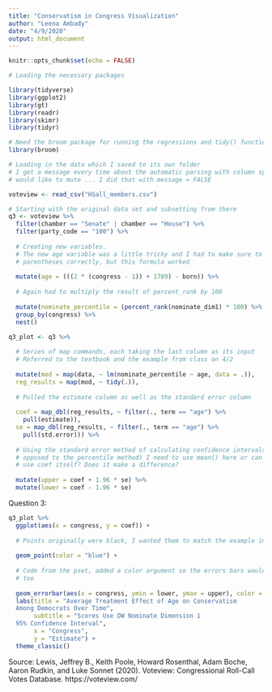 ```yaml
---
title: "Conservatism in Congress Visualization"
author: "Leena Ambady"
date: "4/9/2020"
output: html_document
---
```


```r
knitr::opts_chunk$set(echo = FALSE)

# Loading the necessary packages 

library(tidyverse)
library(ggplot2)
library(gt)
library(readr)
library(skimr)
library(tidyr)

# Need the broom package for running the regressions and tidy() functions
library(broom)
```

```r
# Loading in the data which I saved to its own folder
# I get a message every time about the automatic parsing with column specification that I
# would like to mute ... I did that with message = FALSE

voteview <- read_csv("HSall_members.csv")
```

```r

# Starting with the original data set and subsetting from there 
q3 <- voteview %>%
  filter(chamber == "Senate" | chamber == "House") %>%
  filter(party_code == "100") %>%
  
  # Creating new variables.
  # The new age variable was a little tricky and I had to make sure to use
  # parentheses correctly, but this formula worked 
  
  mutate(age = (((2 * (congress - 1)) + 1789) - born)) %>%
  
  # Again had to multiply the result of percent_rank by 100
  
  mutate(nominate_percentile = (percent_rank(nominate_dim1) * 100) %>% round(2)) %>%
  group_by(congress) %>%
  nest()

q3_plot <- q3 %>%
  
  # Series of map commands, each taking the last column as its input 
  # Referred to the textbook and the example from class on 4/2
  
  mutate(mod = map(data, ~ lm(nominate_percentile ~ age, data = .)), 
  reg_results = map(mod, ~ tidy(.)), 
  
  # Pulled the estimate column as well as the standard error column 
  
  coef = map_dbl(reg_results, ~ filter(., term == "age") %>%
    pull(estimate)),
  se = map_dbl(reg_results, ~ filter(., term == "age") %>%
    pull(std.error))) %>%
  
  # Using the standard error method of calculating confidence intervals (as
  # opposed to the percentile method) I need to use mean() here or can I just
  # use coef itself? Does it make a difference?
  
  mutate(upper = coef + 1.96 * se) %>%
  mutate(lower = coef - 1.96 * se)


```

Question 3:
```r
q3_plot %>%
  ggplot(aes(x = congress, y = coef)) + 
  
  # Points originally were black, I wanted them to match the example in the pset
  
  geom_point(color = "blue") + 
  
  # Code from the pset, added a color argument so the errors bars would be blue
  # too
  
  geom_errorbar(aes(x = congress, ymin = lower, ymax = upper), color = "blue") + 
  labs(title = "Average Treatment Effect of Age on Conservatism 
  Among Democrats Over Time",
       subtitle = "Scores Use DW Nominate Dimension 1
  95% Confidence Interval",
       x = "Congress",
       y = "Estimate") +
  theme_classic()
```





Source: Lewis, Jeffrey B., Keith Poole, Howard Rosenthal, Adam Boche, Aaron Rudkin, and Luke Sonnet (2020). Voteview: Congressional Roll-Call Votes Database. https://voteview.com/